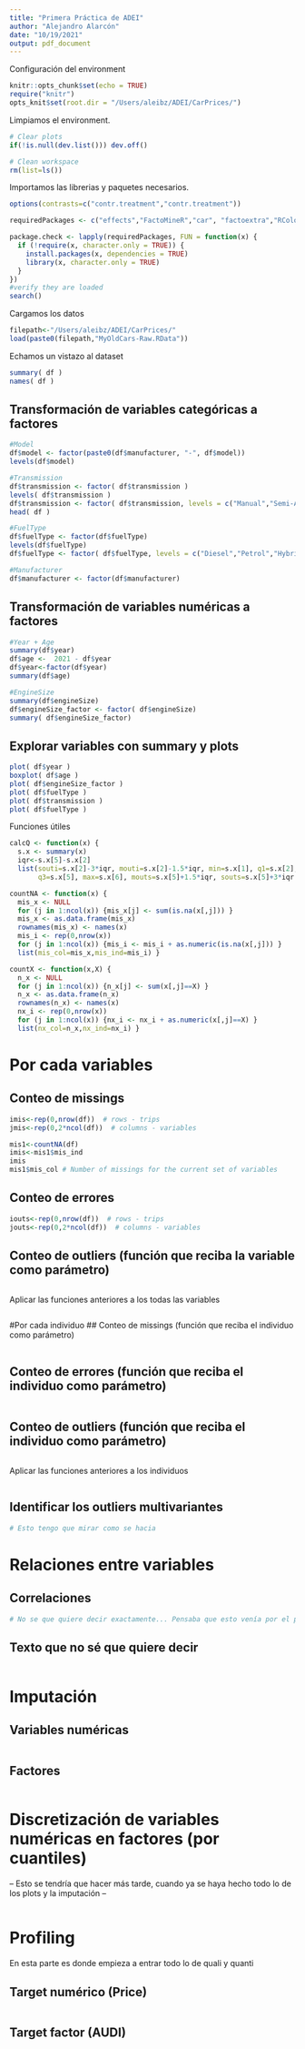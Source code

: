 ```yaml
---
title: "Primera Práctica de ADEI"
author: "Alejandro Alarcón"
date: "10/19/2021"
output: pdf_document
---
```


Configuración del environment
```r
knitr::opts_chunk$set(echo = TRUE)
require("knitr")
opts_knit$set(root.dir = "/Users/aleibz/ADEI/CarPrices/")
```

Limpiamos el environment.
```r
# Clear plots
if(!is.null(dev.list())) dev.off()

# Clean workspace
rm(list=ls())
```
Importamos las librerias y paquetes necesarios.
```r
options(contrasts=c("contr.treatment","contr.treatment"))

requiredPackages <- c("effects","FactoMineR","car", "factoextra","RColorBrewer","ggplot2","dplyr","ggmap","ggthemes","knitr")

package.check <- lapply(requiredPackages, FUN = function(x) {
  if (!require(x, character.only = TRUE)) {
    install.packages(x, dependencies = TRUE)
    library(x, character.only = TRUE)
  }
})
#verify they are loaded
search()
```

Cargamos los datos
```r
filepath<-"/Users/aleibz/ADEI/CarPrices/"
load(paste0(filepath,"MyOldCars-Raw.RData"))
```

Echamos un vistazo al dataset
```r
summary( df )
names( df )
```

## Transformación de variables categóricas a factores
```r
#Model
df$model <- factor(paste0(df$manufacturer, "-", df$model))
levels(df$model)

#Transmission
df$transmission <- factor( df$transmission )
levels( df$transmission )
df$transmission <- factor( df$transmission, levels = c("Manual","Semi-Auto","Automatic"),labels = paste0("f.Trans-",c("Manual","SemiAuto","Automatic")))
head( df )

#FuelType
df$fuelType <- factor(df$fuelType)
levels(df$fuelType)
df$fuelType <- factor( df$fuelType, levels = c("Diesel","Petrol","Hybrid"), labels = paste0("f.Fuel-",c("Diesel","Petrol","Hybrid")))

#Manufacturer
df$manufacturer <- factor(df$manufacturer)
```

## Transformación de variables numéricas a factores
```r
#Year + Age
summary(df$year)
df$age <-  2021 - df$year 
df$year<-factor(df$year)
summary(df$age)

#EngineSize
summary(df$engineSize)
df$engineSize_factor <- factor( df$engineSize)
summary( df$engineSize_factor)
```

## Explorar variables con summary y plots
```r
plot( df$year )
boxplot( df$age )
plot( df$engineSize_factor )
plot( df$fuelType )
plot( df$transmission )
plot( df$fuelType )
```

Funciones útiles
```r
calcQ <- function(x) {
  s.x <- summary(x)
  iqr<-s.x[5]-s.x[2]
  list(souti=s.x[2]-3*iqr, mouti=s.x[2]-1.5*iqr, min=s.x[1], q1=s.x[2], q2=s.x[3], 
       q3=s.x[5], max=s.x[6], mouts=s.x[5]+1.5*iqr, souts=s.x[5]+3*iqr ) }

countNA <- function(x) {
  mis_x <- NULL
  for (j in 1:ncol(x)) {mis_x[j] <- sum(is.na(x[,j])) }
  mis_x <- as.data.frame(mis_x)
  rownames(mis_x) <- names(x)
  mis_i <- rep(0,nrow(x))
  for (j in 1:ncol(x)) {mis_i <- mis_i + as.numeric(is.na(x[,j])) }
  list(mis_col=mis_x,mis_ind=mis_i) }

countX <- function(x,X) {
  n_x <- NULL
  for (j in 1:ncol(x)) {n_x[j] <- sum(x[,j]==X) }
  n_x <- as.data.frame(n_x)
  rownames(n_x) <- names(x)
  nx_i <- rep(0,nrow(x))
  for (j in 1:ncol(x)) {nx_i <- nx_i + as.numeric(x[,j]==X) }
  list(nx_col=n_x,nx_ind=nx_i) }
```

# Por cada variables
## Conteo de missings
```r
imis<-rep(0,nrow(df))  # rows - trips
jmis<-rep(0,2*ncol(df))  # columns - variables

mis1<-countNA(df)
imis<-mis1$mis_ind
imis
mis1$mis_col # Number of missings for the current set of variables


```

## Conteo de errores
```r
iouts<-rep(0,nrow(df))  # rows - trips
jouts<-rep(0,2*ncol(df))  # columns - variables


```

## Conteo de outliers (función que reciba la variable como parámetro)
```r

```

Aplicar las funciones anteriores a los todas las variables
```r

```

#Por cada individuo
## Conteo de missings (función que reciba el individuo como parámetro)
```r

```

## Conteo de errores (función que reciba el individuo como parámetro)
```r

```

## Conteo de outliers (función que reciba el individuo como parámetro)
```r

```

Aplicar las funciones anteriores a los individuos
```r

```

## Identificar los outliers multivariantes
```r
# Esto tengo que mirar como se hacia
```

# Relaciones entre variables
## Correlaciones
```r
# No se que quiere decir exactamente... Pensaba que esto venía por el profiling...
```

## Texto que no sé que quiere decir
```r

```

# Imputación
## Variables numéricas
```r

```

## Factores
```r

```

# Discretización de variables numéricas en factores (por cuantiles)
-- Esto se tendría que hacer más tarde, cuando ya se haya hecho todo lo de los plots y la imputación --
```r

```

# Profiling
En esta parte es donde empieza a entrar todo lo de quali y quanti

## Target numérico (Price)
```r

```

## Target factor (AUDI)
```r

```



